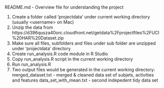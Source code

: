 README.md - Overview file for understanding the project

1. Create a folder called 'projectdata' under current working directory (usually \users\<username> on Mac)
2. Unzip the data from https://d396qusza40orc.cloudfront.net/getdata%2Fprojectfiles%2FUCI%20HAR%20Dataset.zip
3. Make sure all files, subfolders and files under sub folder are unzipped under 'projectdata' directory
4. Create run_analysis.R code module in R Studio
5. Copy run_analysis.R script in the current working directory
6. Run run_analysis.R
7. Two output files would be generated in the current working directory:
merged_dataset.txt  - merged & cleaned data set of subjets, activities and features
data_set_with_mean.txt - second indepedent tidy data set
